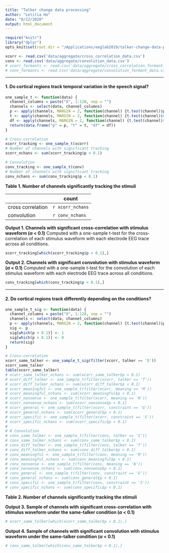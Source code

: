 ```yaml
---
title: "Talker change data processing"
author: "Letitia Ho"
date: "8/12/2020"
output: html_document
---
```


```r
require("knitr")
library("dplyr")
opts_knit$set(root.dir = "/Applications/eeglab2019/talker-change-data-processing/")
```

``` r
xcorr <- read.csv('data/aggregate/cross_correlation_data.csv')
conv <- read.csv('data/aggregate/convolution_data.csv')
# xcorr_formants <- read.csv('data/aggregate/cross_correlation_formant_data.csv')
# conv_formants <- read.csv('data/aggregate/convolution_formant_data.csv')
```


******

#### 1. Do cortical regions track temporal variation in the speech signal?

```r
one_sample_t <- function(data) {
  channel_columns = paste("X", 1:128, sep = "")
  channels <- select(data, channel_columns)
  p <- apply(channels, MARGIN = 2, function(channel) {t.test(channel)$p.value})
  t <- apply(channels, MARGIN = 2, function(channel) {t.test(channel)$statistic})
  df <- apply(channels, MARGIN = 2, function(channel) {t.test(channel)$parameter})
  return(data.frame("p" = p, "t" = t, "df" = df))
}

# Cross-correlation
xcorr_tracking <- one_sample_t(xcorr)
# Number of channels with significant tracking
xcorr_nchans <- sum(xcorr_tracking$p < 0.1)

# Convolution
conv_tracking <- one_sample_t(conv)
# Number of channels with significant tracking
conv_nchans <- sum(conv_tracking$p < 0.1)
```

**Table 1. Number of channels significantly tracking the stimuli**

| | count |
| --- | --- |
| cross correlation | `r xcorr_nchans` |
| convolution | `r conv_nchans` |

**Output 1. Channels with significant cross-correlation with stimulus waveform ($\alpha$ < 0.1)** Computed with a one-sample t-test for the cross-correlation of each stimulus waveform with each electrode EEG trace across all conditions.

```r
xcorr_tracking[which(xcorr_tracking$p < 0.1),]
```

**Output 2. Channels with significant convolution with stimulus waveform ($\alpha$ < 0.1)** Computed with a one-sample t-test for the convolution of each stimulus waveform with each electrode EEG trace across all conditions.

```r
conv_tracking[which(conv_tracking$p < 0.1),]
```

************

#### 2. Do cortical regions track differently depending on the conditions?

```r
one_sample_t_sig <- function(data) {
  channel_columns = paste("X", 1:128, sep = "")
  channels <- select(data, channel_columns)
  p <- apply(channels, MARGIN = 2, function(channel) {t.test(channel)$p.value})
  sig <- p
  sig[which(p < 0.1)] <- 1
  sig[which(p > 0.1)] <- 0
  return(sig)
}

```


```r
# Cross-correlation
xcorr_same_talker <- one_sample_t_sig(filter(xcorr, talker == 'S'))
xcorr_same_talker
table(xcorr_same_talker)
# xcorr_same_talker_nchans <- sum(xcorr_same_talker$p < 0.1)
# xcorr_diff_talker <- one_sample_t(filter(xcorr, talker == 'T'))
# xcorr_diff_talker_nchans <- sum(xcorr_diff_talker$p < 0.1)
# xcorr_meaningful <- one_sample_t(filter(xcorr, meaning == 'M'))
# xcorr_meaningful_nchans <- sum(xcorr_meaningful$p < 0.1)
# xcorr_nonsense <- one_sample_t(filter(xcorr, meaning == 'N'))
# xcorr_nonsense_nchans <- sum(xcorr_nonsense$p < 0.1)
# xcorr_general <- one_sample_t(filter(xcorr, constraint == 'G'))
# xcorr_general_nchans <- sum(xcorr_general$p < 0.1)
# xcorr_specific <- one_sample_t(filter(xcorr, constraint == 'S'))
# xcorr_specific_nchans <- sum(xcorr_specific$p < 0.1)
# 
# # Convolution
# conv_same_talker <- one_sample_t(filter(conv, talker == 'S'))
# conv_same_talker_nchans <- sum(conv_same_talker$p < 0.1)
# conv_diff_talker <- one_sample_t(filter(conv, talker == 'T'))
# conv_diff_talker_nchans <- sum(conv_diff_talker$p < 0.1)
# conv_meaningful <- one_sample_t(filter(conv, meaning == 'M'))
# conv_meaningful_nchans <- sum(conv_meaningful$p < 0.1)
# conv_nonsense <- one_sample_t(filter(conv, meaning == 'N'))
# conv_nonsense_nchans <- sum(conv_nonsense$p < 0.1)
# conv_general <- one_sample_t(filter(conv, constraint == 'G'))
# conv_general_nchans <- sum(conv_general$p < 0.1)
# conv_specific <- one_sample_t(filter(conv, constraint == 'S'))
# conv_specific_nchans <- sum(conv_specific$p < 0.1)
```

**Table 2. Number of channels significantly tracking the stimuli** 

**Output 3. Sample of channels with significant cross-correlation with stimulus waveform under the same-talker condition ($\alpha$ < 0.1)**
```r
# xcorr_same_talker[which(xcorr_same_talker$p < 0.1),]
```

**Output 4. Sample of channels with significant convolution with stimulus waveform under the same-talker condition ($\alpha$ < 0.1)**
```r
# conv_same_talker[which(conv_same_talker$p < 0.1),]
```


